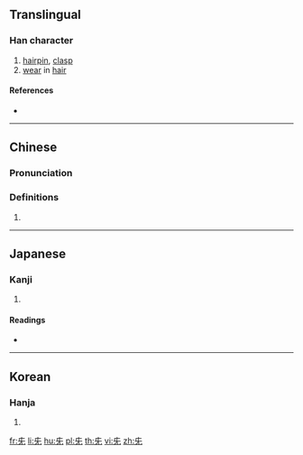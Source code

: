 ==Translingual==

===Han character===
{{Han char|rn=10|rad=儿|as=02|sn=4|four=|canj=KVU,QHU}}

# [[hairpin]], [[clasp]]
# [[wear]] in [[hair]]

====References====
* {{Han ref|kx=0123.050|dkj=01339|dj=0258.020|hdz=10265.010|uh=5142|ud=20802}}

----

==Chinese==
{{zh-forms}}

===Pronunciation===
{{zh-pron
|m=zān
|c=zaam1
|oc=y
|cat=
}}

===Definitions===
{{zh-hanzi}}

# {{rfdef|zh}}

----

==Japanese==

===Kanji===
{{ja-kanji|grade=|rs=儿02}}

# {{defn|lang=ja|sort=儿02}}

====Readings====
* {{ja-readings|on=[[しん]] (shin), [[さん]] (san)|kun=[[かんざし]] (kanzashi)}}

----

==Korean==

===Hanja===
{{ko-hanja|hangeul=잠|rv=jam|mr=cham}}

# {{defn|lang=ko|sort=儿02}}

[[fr:兂]]
[[li:兂]]
[[hu:兂]]
[[pl:兂]]
[[th:兂]]
[[vi:兂]]
[[zh:兂]]